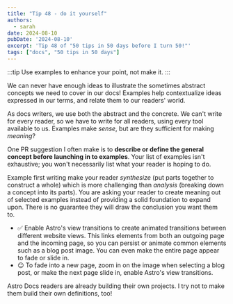 ```yaml
---
title: "Tip 48 - do it yourself"
authors:
  - sarah
date: 2024-08-10
pubDate: '2024-08-10'
excerpt: 'Tip 48 of "50 tips in 50 days before I turn 50!"'
tags: ["docs", "50 tips in 50 days"]
---
```


:::tip
Use examples to enhance your point, not make it.
:::

We can never have enough ideas to illustrate the sometimes abstract concepts we need to cover in our docs! Examples help contextualize ideas expressed in our terms, and relate them to our readers' world.

As docs writers, we use both the abstract and the concrete. We can't write for every reader, so we have to write for all readers, using every tool available to us. Examples make *sense*, but are they sufficient for making *meaning*?

One PR suggestion I often make is to **describe or define the general concept before launching in to examples**. Your list of examples isn't exhaustive; you won't necessarily list what your reader is hoping to do.

Example first writing make your reader *synthesize* (put parts together to construct a whole) which is more challenging than *analysis* (breaking down a concept into its parts). You are asking your reader to create meaning out of selected examples instead of providing a solid foundation to expand upon. There is no guarantee they will draw the conclusion you want them to.

- ✅ Enable Astro's view transitions to create animated transitions between different website views. This links elements from both an outgoing page and the incoming page, so you can persist or animate common elements such as a blog post image. You can even make the entire page appear to fade or slide in.
- 😐 To fade into a new page, zoom in on the image when selecting a blog post, or make the next page slide in, enable Astro's view transitions.

Astro Docs readers are already building their own projects. I try not to make them build their own definitions, too!
  

<LinkCard title="See the whole list of tips!" href="/blog/50-docs-tips-in-50-days" />

